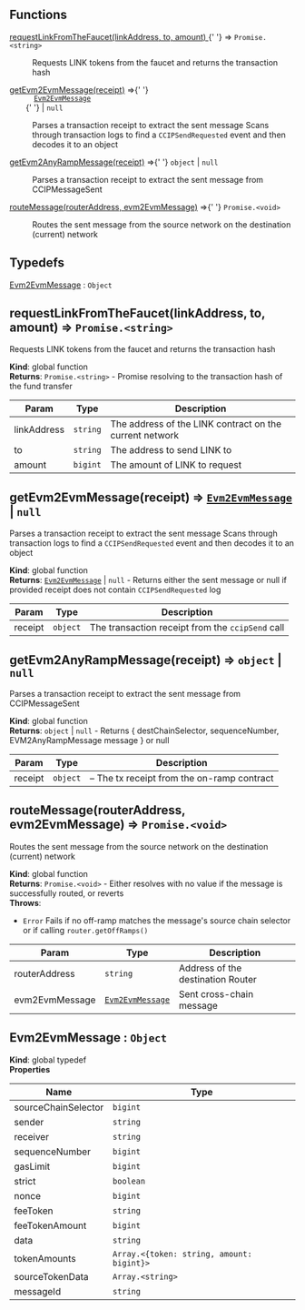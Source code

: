 ## Functions

<dl>
  <dt>
    <a href="#requestLinkFromTheFaucet">
      requestLinkFromTheFaucet(linkAddress, to, amount)
    </a>{' '}
    ⇒ <code>Promise.&lt;string&gt;</code>
  </dt>
  <dd>
    <p>Requests LINK tokens from the faucet and returns the transaction hash</p>
  </dd>
  <dt>
    <a href="#getEvm2EvmMessage">getEvm2EvmMessage(receipt)</a> ⇒{' '}
    <code>
      <a href="#Evm2EvmMessage">Evm2EvmMessage</a>
    </code>{' '}
    | <code>null</code>
  </dt>
  <dd>
    <p>
      Parses a transaction receipt to extract the sent message Scans through
      transaction logs to find a <code>CCIPSendRequested</code> event and then
      decodes it to an object
    </p>
  </dd>
  <dt>
    <a href="#getEvm2AnyRampMessage">getEvm2AnyRampMessage(receipt)</a> ⇒{' '}
    <code>object</code> | <code>null</code>
  </dt>
  <dd>
    <p>
      Parses a transaction receipt to extract the sent message from
      CCIPMessageSent
    </p>
  </dd>
  <dt>
    <a href="#routeMessage">routeMessage(routerAddress, evm2EvmMessage)</a> ⇒{' '}
    <code>Promise.&lt;void&gt;</code>
  </dt>
  <dd>
    <p>
      Routes the sent message from the source network on the destination
      (current) network
    </p>
  </dd>
</dl>

## Typedefs

<dl>
  <dt>
    <a href="#Evm2EvmMessage">Evm2EvmMessage</a> : <code>Object</code>
  </dt>
  <dd></dd>
</dl>

<a name="requestLinkFromTheFaucet"></a>

## requestLinkFromTheFaucet(linkAddress, to, amount) ⇒ <code>Promise.&lt;string&gt;</code>

Requests LINK tokens from the faucet and returns the transaction hash

**Kind**: global function  
**Returns**: <code>Promise.&lt;string&gt;</code> - Promise resolving to the
transaction hash of the fund transfer

| Param       | Type                | Description                                             |
| ----------- | ------------------- | ------------------------------------------------------- |
| linkAddress | <code>string</code> | The address of the LINK contract on the current network |
| to          | <code>string</code> | The address to send LINK to                             |
| amount      | <code>bigint</code> | The amount of LINK to request                           |

<a name="getEvm2EvmMessage"></a>

## getEvm2EvmMessage(receipt) ⇒ [<code>Evm2EvmMessage</code>](#Evm2EvmMessage) \| <code>null</code>

Parses a transaction receipt to extract the sent message Scans through
transaction logs to find a `CCIPSendRequested` event and then decodes it to an
object

**Kind**: global function  
**Returns**: [<code>Evm2EvmMessage</code>](#Evm2EvmMessage) \|
<code>null</code> - Returns either the sent message or null if provided receipt
does not contain `CCIPSendRequested` log

| Param   | Type                | Description                                      |
| ------- | ------------------- | ------------------------------------------------ |
| receipt | <code>object</code> | The transaction receipt from the `ccipSend` call |

<a name="getEvm2AnyRampMessage"></a>

## getEvm2AnyRampMessage(receipt) ⇒ <code>object</code> \| <code>null</code>

Parses a transaction receipt to extract the sent message from CCIPMessageSent

**Kind**: global function  
**Returns**: <code>object</code> \| <code>null</code> - Returns {
destChainSelector, sequenceNumber, EVM2AnyRampMessage message } or null

| Param   | Type                | Description                                |
| ------- | ------------------- | ------------------------------------------ |
| receipt | <code>object</code> | – The tx receipt from the on-ramp contract |

<a name="routeMessage"></a>

## routeMessage(routerAddress, evm2EvmMessage) ⇒ <code>Promise.&lt;void&gt;</code>

Routes the sent message from the source network on the destination (current)
network

**Kind**: global function  
**Returns**: <code>Promise.&lt;void&gt;</code> - Either resolves with no value
if the message is successfully routed, or reverts  
**Throws**:

- <code>Error</code> Fails if no off-ramp matches the message's source chain
  selector or if calling `router.getOffRamps()`

| Param          | Type                                           | Description                       |
| -------------- | ---------------------------------------------- | --------------------------------- |
| routerAddress  | <code>string</code>                            | Address of the destination Router |
| evm2EvmMessage | [<code>Evm2EvmMessage</code>](#Evm2EvmMessage) | Sent cross-chain message          |

<a name="Evm2EvmMessage"></a>

## Evm2EvmMessage : <code>Object</code>

**Kind**: global typedef  
**Properties**

| Name                | Type                                                        |
| ------------------- | ----------------------------------------------------------- |
| sourceChainSelector | <code>bigint</code>                                         |
| sender              | <code>string</code>                                         |
| receiver            | <code>string</code>                                         |
| sequenceNumber      | <code>bigint</code>                                         |
| gasLimit            | <code>bigint</code>                                         |
| strict              | <code>boolean</code>                                        |
| nonce               | <code>bigint</code>                                         |
| feeToken            | <code>string</code>                                         |
| feeTokenAmount      | <code>bigint</code>                                         |
| data                | <code>string</code>                                         |
| tokenAmounts        | <code>Array.&lt;\{token: string, amount: bigint}&gt;</code> |
| sourceTokenData     | <code>Array.&lt;string&gt;</code>                           |
| messageId           | <code>string</code>                                         |
